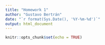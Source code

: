 ```yaml
---
title: "Homework 1"
author: "Gustavo Bertrán"
date: "`r format(Sys.Date(), '%Y-%m-%d')`"
output: html_document
---
```


```r
knitr::opts_chunk$set(echo = TRUE)
```

```r

```

